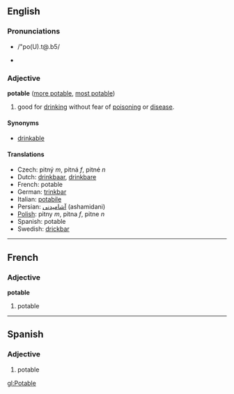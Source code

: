 ==English==
=== Pronunciations ===
*{{SAMPA}} /"po(U).t@.b5/
*{{IPAlink}} {{IPA|/'po(ʊ).tə.bɫ/}}
===Adjective===
'''potable''' ([[more potable]], [[most potable]])

#good for [[drink]]ing without fear of [[poison]]ing or [[disease]].

====Synonyms====
*[[drinkable]]

====Translations====
*Czech: pitný ''m'', pitná ''f'', pitné ''n''
*Dutch: [[drinkbaar]], [[drinkbare]]
*French: potable
*German: [[trinkbar]]
*Italian: [[potabile]]
*Persian: [[آشامیدنی]]  (ashamidani)
*[[Polish]]: pitny ''m'', pitna ''f'', pitne ''n''
*Spanish: potable
*Swedish: [[drickbar]]

----

==French==
===Adjective===
'''potable'''

#potable

----

==Spanish==
===Adjective===

#potable

[[gl:Potable]]